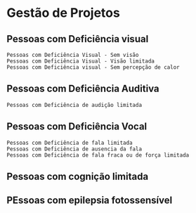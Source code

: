 
# Gestão de Projetos

## Pessoas com Deficiência visual

    Pessoas com Deficiência Visual - Sem visão 
    Pessoas com Deficiência Visual - Visão limitada
    Pessoas com Deficiência visual - Sem percepção de calor

## Pessoas com Deficiência Auditiva

    Pessoas com Deficiência de audição limitada

## Pessoas com Deficiência Vocal

    Pessoas com Deficiência de fala limitada
    Pessoas com Deficiência de ausencia da fala
    Pessoas com Deficiência de fala fraca ou de força limitada
    
## Pessoas com cognição limitada 

## PEssoas com epilepsia fotossensível
